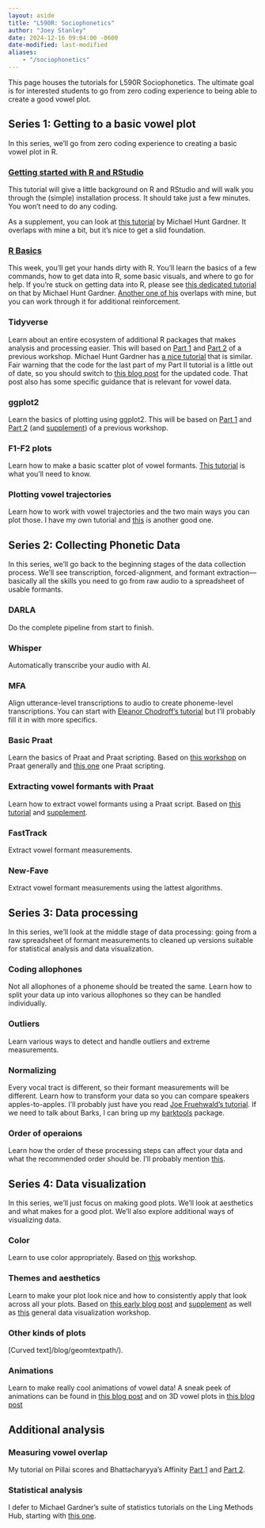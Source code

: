 ```yaml
---
layout: aside
title: "L590R: Sociophonetics"
author: "Joey Stanley"
date: 2024-12-16 09:04:00 -0600
date-modified: last-modified
aliases: 
    - "/sociophonetics"
---
```


This page houses the tutorials for L590R Sociophonetics. The ultimate goal is for interested students to go from zero coding experience to being able to create a good vowel plot. 


<!-- https://github.com/quarto-dev/quarto-cli/discussions/3505 Looks like I can't really make a book within my main webpage. So I'd have to do something like sociophonetics.joeystanley.com, which I don't mind. Andrew Heiss' coureses are also a great example of what a full version would look like.-->

## Series 1: Getting to a basic vowel plot

In this series, we'll go from zero coding experience to creating a basic vowel plot in R. 

### [Getting started with R and RStudio](/pages/sociophonetics/getting_started)

This tutorial will give a little background on R and RStudio and will walk you through the (simple) installation process. It should take just a few minutes. You won't need to do any coding. 

As a supplement, you can look at [this tutorial](https://lingmethodshub.github.io/content/R/lvc_r/010_lvcr.html) by Michael Hunt Gardner. It overlaps with mine a bit, but it's nice to get a slid foundation. 

### [R Basics](/pages/sociophonetics/r_basics)

This week, you'll get your hands dirty with R. You'll learn the basics of a few commands, how to get data into R, some basic visuals, and where to go for help. If you're stuck on getting data into R, please see [this dedicated tutorial](https://lingmethodshub.github.io/content/R/lvc_r/020_lvcr.html) on that by Michael Hunt Gardner. [Another one of his](https://lingmethodshub.github.io/content/R/lvc_r/030_lvcr.html) overlaps with mine, but you can work through it for additional reinforcement.  

### Tidyverse

Learn about an entire ecosystem of additional R packages that makes analysis and processing easier. This will based on [Part 1](/downloads/180302-tidyverse_part1.html) and [Part 2](/downloads/180323-tidyverse_II.html) of a previous workshop. Michael Hunt Gardner has [a nice tutorial](https://lingmethodshub.github.io/content/R/lvc_r/050_lvcr.html) that is similar. Fair warning that the code for the last part of my Part II tutorial is a little out of date, so you should switch to [this blog post](https://joeystanley.com/blog/reshaping-vowel-formant-data-with-tidyr/) for the updated code. That post also has some specific guidance that is relevant for vowel data.

### ggplot2

Learn the basics of plotting using ggplot2. This will be based on [Part 1](/downloads/190821-intro_to_ggplot2.html) and [Part 2](/downloads/190828-ggplot2_intermediate.html) (and [supplement](/downloads/190828-ggplot2_supplement.html)) of a previous workshop. 

### F1-F2 plots

Learn how to make a basic scatter plot of vowel formants. [This tutorial](https://lingmethodshub.github.io/content/R/vowel-plots-tutorial/) is what you'll need to know.

### Plotting vowel trajectories

Learn how to work with vowel trajectories and the two main ways you can plot those. I have my own tutorial and [this](https://lingmethodshub.github.io/content/R/animated_vowel_plots_tutorial/) is another good one. 

## Series 2: Collecting Phonetic Data

In this series, we'll go back to the beginning stages of the data collection process. We'll see transcription, forced-alignment, and formant extraction---basically all the skills you need to go from raw audio to a spreadsheet of usable formants.

### DARLA

Do the complete pipeline from start to finish.

### Whisper

Automatically transcribe your audio with AI.

### MFA

Align utterance-level transcriptions to audio to create phoneme-level transcriptions. You can start with [Eleanor Chodroff's tutorial](https://lingmethodshub.github.io/content/tools/mfa/mfa-tutorial/) but I'll probably fill it in with more specifics. 

### Basic Praat

Learn the basics of Praat and Praat scripting. Based on [this workshop](/downloads/190911-intro_to_Praat.html) on Praat generally and [this one](/downloads/190918-praat_scripting.html) one Praat scripting.

### Extracting vowel formants with Praat

Learn how to extract vowel formants using a Praat script. Based on [this tutorial](/191002-formant_extraction.html) and [supplement](/downloads/191001-formant_extraction_supplement.html).

### FastTrack

Extract vowel formant measurements.

### New-Fave

Extract vowel formant measurements using the lattest algorithms.


## Series 3: Data processing

In this series, we'll look at the middle stage of data processing: going from a raw spreadsheet of formant measurements to cleaned up versions suitable for statistical analysis and data visualization.

### Coding allophones

Not all allophones of a phoneme should be treated the same. Learn how to split your data up into various allophones so they can be handled individually. 

### Outliers

Learn various ways to detect and handle outliers and extreme measurements. 

### Normalizing

Every vocal tract is different, so their formant measurements will be different. Learn how to transform your data so you can compare speakers apples-to-apples. I'll probably just have you read [Joe Fruehwald's tutorial](https://lingmethodshub.github.io/content/R/tidy-norm/). If we need to talk about Barks, I can bring up my [barktools](/blog/barktools/) package. 

### Order of operaions

Learn how the order of these processing steps can affect your data and what the recommended order should be. I'll probably mention [this](/blog/pillai-scores-dont-change-after-normalization/). 

## Series 4: Data visualization

In this series, we'll just focus on making good plots. We'll look at aesthetics and what makes for a good plot. We'll also explore additional ways of visualizing data. 

### Color

Learn to use color appropriately. Based on [this](/downloads/191023-color.pdf) workshop.

### Themes and aesthetics

Learn to make your plot look nice and how to consistently apply that look across all your plots. Based on [this early blog post](/downloads/190904-ggplot2_custom_themes.html) and [supplement](/downloads/190904-ggplot2_theme.html) as well as [this](/downloads/191016-Tufte.pdf) general data visualization workshop. 

### Other kinds of plots

[Curved text]/blog/geomtextpath/).

### Animations

Learn to make really cool animations of vowel data! A sneak peek of animations can be found in [this blog post](/blog/animating_formant_trajectories/) and on 3D vowel plots in [this blog post](/blog/3d-vowel-plots-with-rayshader/)

## Additional analysis

### Measuring vowel overlap

My tutorial on Pillai scores and Bhattacharyya's Affinity [Part 1](/blog/a-tutorial-in-calculating-vowel-overlap/) and [Part 2](/blog/vowel-overlap-in-r-advanced-topics/). 

### Statistical analysis

I defer to Michael Gardner's suite of statistics tutorials on the Ling Methods Hub, starting with [this one](https://lingmethodshub.github.io/content/R/lvc_r/060_lvcr.html). 
